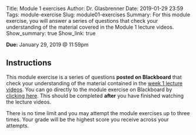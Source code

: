 Title: Module 1 exercises
Author: Dr. Glasbrenner
Date: 2019-01-29 23:59
Tags: module-exercise
Slug: module01-exercises
Summary: For this module exercise, you will answer a series of questions that check your understanding of the material covered in the Module 1 lecture videos.
Show_summary: true
Show_link: true

[**Due:** January 29, 2019 @ 11:59pm]{.h3}

## Instructions

This module exercise is a series of questions **posted on Blackboard** that check your understanding of the material contained in the [week 1 lecture videos][week01-lectures].
You can go directly to the module exercise on Blackboard by [clicking here][blackboard-module-exercises01].
This should be completed **after** you have finished watching the lecture videos.

::::: {.callout .primary}
There is no time limit and you may attempt the module exercises up to three times.
Your grade will be the highest score you receive across your attempts.
:::::

[week01-lectures]:               /materials/week01-materials/
[blackboard-module-exercises01]: https://mymasonportal.gmu.edu/webapps/blackboard/content/listContent.jsp?course_id=_353678_1&content_id=_8840856_1
